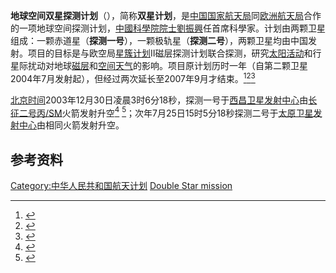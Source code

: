 '''地球空间双星探测计划'''（{{lang-en|Double Star mission}}），简称'''双星计划'''，是[[中国国家航天局|中国国家航天局]]同[[欧洲航天局|欧洲航天局]]合作的一项地球空间探测计划，[[中國科學院院士|中國科學院院士]][[劉振興|劉振興]]任首席科學家。计划由两颗卫星组成：一颗赤道星（'''探测一号'''），一颗极轨星（'''探测二号'''），两颗卫星均由中国发射。项目的目标是与欧空局[[星簇计划|星簇计划]]Ⅱ磁层探测计划联合探测，研究[[太阳活动|太阳活动]]和行星际扰动对地球[[磁层|磁层]]和[[空间天气|空间天气]]的影响。项目原计划历时一年（自第二颗卫星2004年7月发射起），但经过两次延长至2007年9月才结束。<ref>{{cite web|url=http://www3.imperial.ac.uk/spat/research/missions/space_missions/doublestarhomepage/|title=The first Sino-European satellite completes its mission|accessdate=2011-12-17|publisher=欧洲空间局|archive-date=2012-02-07|archive-url=https://web.archive.org/web/20120207162534/http://www3.imperial.ac.uk/spat/research/missions/space_missions/doublestarhomepage/|dead-url=no}}</ref><ref>{{cite web|url=http://www.cnsa.gov.cn/n615708/n620174/n620670/n761637/65701.html|title=地球空间双星探测计划|accessdate=2011-12-17|publisher=中国国家航天局|deadurl=yes|archiveurl=https://web.archive.org/web/20110402214617/http://www.cnsa.gov.cn/n615708/n620174/n620670/n761637/65701.html|archivedate=2011-04-02}}</ref><ref>{{cite web|url=http://www.cnsa.gov.cn/n615708/n620172/n620649/65671.html|title=地球空间双星探测计划大事记|accessdate=2011-12-17|publisher=中国国家航天局|deadurl=yes|archiveurl=https://web.archive.org/web/20110612182939/http://www.cnsa.gov.cn/n615708/n620172/n620649/65671.html|archivedate=2011-06-12}}</ref>

[[北京时间|北京时间]]2003年12月30日凌晨3时6分18秒，探测一号于[[西昌卫星发射中心|西昌卫星发射中心]]由[[长征二号丙|长征二号丙/SM]]火箭发射升空<ref>{{cite web|url=http://www.chinanews.com/n/2003-12-29/40/282.html|title=专题：中国“双星计划”探测一号卫星发射|accessdate=2016-06-14|publisher=中新网|archive-date=2017-01-06|archive-url=https://web.archive.org/web/20170106210944/http://www.chinanews.com/n/2003-12-29/40/282.html|dead-url=no}}</ref> <ref>{{cite web|url=http://www.china.com.cn/chinese/TEC-c/485920.htm|title=长征火箭托举“探测一号”卫星升空幕后故事|accessdate=2016-06-14|publisher=中国互联网新闻中心|archive-date=2017-01-06|archive-url=https://web.archive.org/web/20170106214030/http://www.china.com.cn/chinese/TEC-c/485920.htm|dead-url=no}}</ref>；次年7月25日15时5分18秒探测二号于[[太原卫星发射中心|太原卫星发射中心]]由相同火箭发射升空。

== 参考资料 ==
{{reflist}}

{{中国航天}}

[[Category:中华人民共和国航天计划|Category:中华人民共和国航天计划]]
[[Category:欧洲空间局|Double Star mission]]